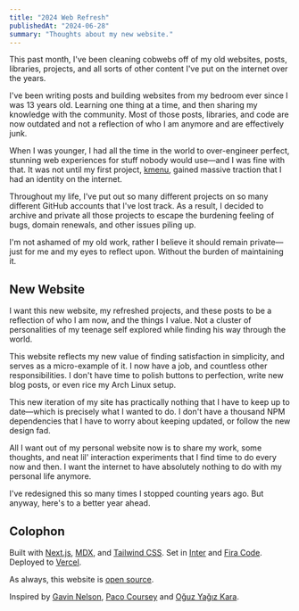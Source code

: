 ```yaml
---
title: "2024 Web Refresh"
publishedAt: "2024-06-28"
summary: "Thoughts about my new website."
---
```


This past month, I've been cleaning cobwebs off of my old websites, posts, libraries, projects, and all sorts of other content I've put on the internet over the years.

I've been writing posts and building websites from my bedroom ever since I was 13 years old. Learning one thing at a time, and then sharing my knowledge with the community. Most of those posts, libraries, and code are now outdated and not a reflection of who I am anymore and are effectively junk.

When I was younger, I had all the time in the world to over-engineer perfect, stunning web experiences for stuff nobody would use—and I was fine with that. It was not until my first project, [kmenu](https://kmenu.hxrsh.in), gained massive traction that I had an identity on the internet.

Throughout my life, I've put out so many different projects on so many different GitHub accounts that I've lost track. As a result, I decided to archive and private all those projects to escape the burdening feeling of bugs, domain renewals, and other issues piling up.

I'm not ashamed of my old work, rather I believe it should remain private—just for me and my eyes to reflect upon. Without the burden of maintaining it.

## New Website

I want this new website, my refreshed projects, and these posts to be a reflection of who I am now, and the things I value. Not a cluster of personalities of my teenage self explored while finding his way through the world.

This website reflects my new value of finding satisfaction in simplicity, and serves as a micro-example of it. I now have a job, and countless other responsibilities. I don't have time to polish buttons to perfection, write new blog posts, or even rice my Arch Linux setup.

This new iteration of my site has practically nothing that I have to keep up to date—which is precisely what I wanted to do. I don't have a thousand NPM dependencies that I have to worry about keeping updated, or follow the new design fad.

All I want out of my personal website now is to share my work, some thoughts, and neat lil' interaction experiments that I find time to do every now and then. I want the internet to have absolutely nothing to do with my personal life anymore.

I've redesigned this so many times I stopped counting years ago. But anyway, here's to a better year ahead.

## Colophon

Built with [Next.js](https://nextjs.org/), [MDX](https://mdxjs.com/), and [Tailwind CSS](https://tailwindcss.com/). Set in [Inter](https://rsms.me/inter/) and [Fira Code](https://github.com/tonsky/FiraCode). Deployed to [Vercel](https://vercel.com).

As always, this website is [open source](https://github.com/harshhhdev/www).

Inspired by [Gavin Nelson](https://nelson.co), [Paco Coursey](https://paco.me/) and [Oğuz Yağız Kara](https://oguzyagiz.com/).
